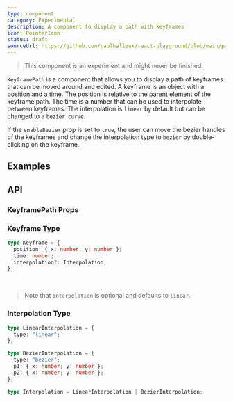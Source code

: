 ```yaml
---
type: component
category: Experimental
description: A component to display a path with keyframes
icon: PointerIcon
status: draft
sourceUrl: https://github.com/paulhalleux/react-playground/blob/main/packages/playground/src/components/KeyframePath/KeyframePath.tsx
---
```


> This component is an experiment and might never be finished.

`KeyframePath` is a component that allows you to display a path of keyframes that can be moved around and edited.
A keyframe is an object with a position and a time. The position is relative to the parent element of the keyframe path.
The time is a number that can be used to interpolate between keyframes.
The interpolation is `linear` by default but can be changed to a `bezier curve`.

If the `enableBezier` prop is set to `true`, the user can move the bezier handles of the keyframes
and change the interpolation type to `bezier` by double-clicking on the keyframe.

## Examples

<Example name="components/Experimental/KeyframePath" />

## API

### KeyframePath Props

<Properties component="KeyframePath" />

### Keyframe Type

```ts
type Keyframe = {
  position: { x: number; y: number };
  time: number;
  interpolation?: Interpolation;
};
```

&nbsp;

> Note that `interpolation` is optional and defaults to `linear`.

### Interpolation Type

```ts
type LinearInterpolation = {
  type: "linear";
};

type BezierInterpolation = {
  type: "bezier";
  p1: { x: number; y: number };
  p2: { x: number; y: number };
};

type Interpolation = LinearInterpolation | BezierInterpolation;
```